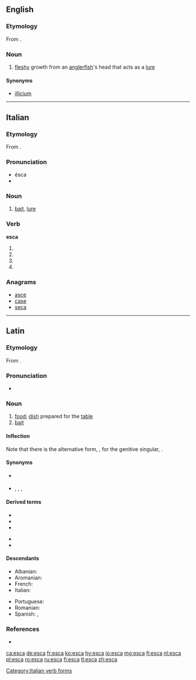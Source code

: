 ==English==

===Etymology===
From {{etyl|la}} {{term|esca|ēsca|lang=la||bait}}.

===Noun===
{{en-noun|pl=escae}}

# {{ichthyology}} [[fleshy]] growth from an [[anglerfish]]'s head that acts as a [[lure]]

====Synonyms====
* [[illicium]]

----

==Italian==

===Etymology===
From {{etyl|la|it}} {{term|esca|ēsca|lang=la}}.

===Pronunciation===
* ésca
* {{IPA|/ˈeska/|lang=it}}

===Noun===
{{it-noun|esc|f|a|he}}

# [[bait]], [[lure]]

===Verb===
'''esca'''

# {{conjugation of|uscire||1|s|pres|sub|lang=it}}
# {{conjugation of|uscire||2|s|pres|sub|lang=it}}
# {{conjugation of|uscire||3|s|pres|sub|lang=it}}
# {{conjugation of|uscire||3|s|imp|lang=it}}

===Anagrams===
* [[asce#Italian|asce]]
* [[case#Italian|case]]
* [[seca#Italian|seca]]

[[Category:Italian verb forms]]

----

==Latin==

===Etymology===
From {{term|edo|edō|eat|lang=la}}.

===Pronunciation===
* {{a|Classical}} {{IPA|/ˈeːs.ka/|lang=la}}

===Noun===
{{la-noun|ēsca|escae|ēscae|f|first}}

# [[food]]; [[dish]] prepared for the [[table]]
# [[bait]]

====Inflection====
Note that there is the alternative form, {{term||ēscās}}, for the genitive singular, {{term||ēscae}}.
{{la-decl-1st|esc|ēsc}}

====Synonyms====
* {{sense|bait}} {{l|la|cibus}}
* {{sense|food}} {{l|la|alimentum}}, {{l|la|cibaria|cibāria}}, {{l|la|cibus}}, {{l|la|pulmentum}}

====Derived terms====
{{top2}}
* {{l|la|escalis|escālis}}
* {{l|la|escarius|escārius}}
* {{l|la|escatilis|escātilis}}
{{mid2}}
* {{l|la|escifer}}
* {{l|la|esculentus}}
{{bottom}}

====Descendants====
{{top2}}
* Albanian: {{l|sq|eshkë}}
* Aromanian: {{l|rup|iascã}}
* French: {{l|fr|esche}}
* Italian: {{l|it|esca}}
{{mid2}}
* Portuguese: {{l|pt|isca}}
* Romanian: {{l|ro|iască}}
* Spanish: {{l|es|esca}}, {{l|es|yesca}}
{{bottom}}

===References===
* {{R:L&S}}

[[ca:esca]]
[[de:esca]]
[[fr:esca]]
[[ko:esca]]
[[hy:esca]]
[[io:esca]]
[[mg:esca]]
[[fj:esca]]
[[nl:esca]]
[[pl:esca]]
[[ro:esca]]
[[ru:esca]]
[[fi:esca]]
[[tl:esca]]
[[zh:esca]]